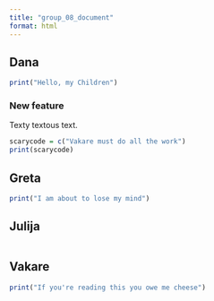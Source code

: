 ```yaml
---
title: "group_08_document"
format: html
---
```


## Dana

```r
print("Hello, my Children")
```

### New feature

Texty textous text.

```r
scarycode = c("Vakare must do all the work")
print(scarycode)
```

## Greta

```r
print("I am about to lose my mind")

```

## Julija

```r

```

## Vakare

```r
print("If you're reading this you owe me cheese")
```
